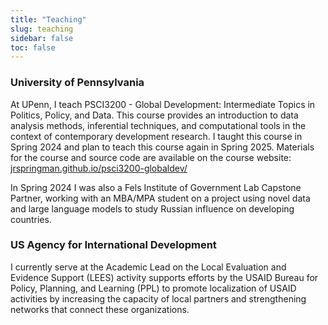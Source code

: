 ```yaml
---
title: "Teaching"
slug: teaching
sidebar: false
toc: false
---
```


### University of Pennsylvania

At UPenn, I teach PSCI3200 - Global Development: Intermediate Topics in Politics, Policy, and Data. This course provides an introduction to data analysis methods, inferential techniques, and computational tools in the context of contemporary development research. I taught this course in Spring 2024 and plan to teach this course again in Spring 2025. Materials for the course and source code are available on the course website: [jrspringman.github.io/psci3200-globaldev/](https://jrspringman.github.io/psci3200-globaldev/)

In Spring 2024 I was also a Fels Institute of Government Lab Capstone Partner, working with an MBA/MPA student on a project using novel data and large language models to study Russian influence on developing countries.


### US Agency for International Development

I currently serve at the Academic Lead on the Local Evaluation and Evidence Support (LEES) activity supports efforts by the USAID Bureau for Policy, Planning, and Learning (PPL) to promote localization of USAID activities by increasing the capacity of local partners and strengthening networks that connect these organizations. 
